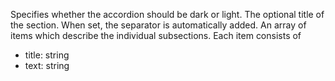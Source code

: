 
<Meta
  title="FullWidthImageSliderSection"
  subtitle="This section will help you build a beautiful full width image slider"
/>
<PropsTable>
  <PropsTableRow value="dark" type="Boolean" default="false" optional>
    Specifies whether the accordion should be dark or light.
  </PropsTableRow>
  <PropsTableRow value="title" type="String" optional>
    The optional title of the section. When set, the separator is automatically added.
  </PropsTableRow>
  <PropsTableRow value="items" type="Array of items" required>
    An array of items which describe the individual subsections. Each item consists of
    <ul>
    <li><span class="code">title: string</span></li>
    <li><span class="code">text: string</span></li>
    </ul>
  </PropsTableRow>
</PropsTable>
<ExampleLoader example="sections/FullWidthSliderSection.Images.tsx" />
